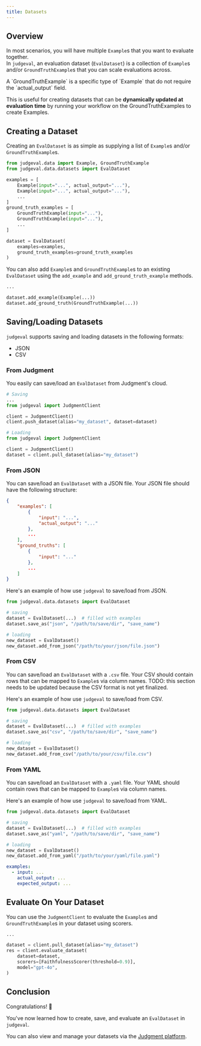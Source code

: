```yaml
---
title: Datasets
---
```

## Overview
In most scenarios, you will have multiple `Example`s that you want to evaluate together.  
In `judgeval`, an evaluation dataset (`EvalDataset`) is a collection of `Example`s and/or `GroundTruthExample`s that you can scale evaluations across.

<Note>
A `GroundTruthExample` is a specific type of `Example` that do not require the `actual_output` field. 

This is useful for creating datasets that can be **dynamically updated at evaluation time** by running your workflow on the GroundTruthExamples to create Examples.
</Note>
## Creating a Dataset

Creating an `EvalDataset` is as simple as supplying a list of `Example`s and/or `GroundTruthExample`s.

```python create_dataset.py
from judgeval.data import Example, GroundTruthExample
from judgeval.data.datasets import EvalDataset

examples = [
    Example(input="...", actual_output="..."), 
    Example(input="...", actual_output="..."), 
    ...
]
ground_truth_examples = [
    GroundTruthExample(input="..."), 
    GroundTruthExample(input="..."), 
    ...
]

dataset = EvalDataset(
    examples=examples, 
    ground_truth_examples=ground_truth_examples
)
```

You can also add `Example`s and `GroundTruthExample`s to an existing `EvalDataset` using the `add_example` and `add_ground_truth_example` methods.

```python add_to_dataset.py
...

dataset.add_example(Example(...))
dataset.add_ground_truth(GroundTruthExample(...))
```

## Saving/Loading Datasets

`judgeval` supports saving and loading datasets in the following formats:
- JSON
- CSV

### From Judgment
You easily can save/load an `EvalDataset` from Judgment's cloud. 

```python push_dataset.py
# Saving
...
from judgeval import JudgmentClient

client = JudgmentClient()
client.push_dataset(alias="my_dataset", dataset=dataset)
```

```python pull_dataset.py
# Loading
from judgeval import JudgmentClient

client = JudgmentClient()
dataset = client.pull_dataset(alias="my_dataset")
```

### From JSON

You can save/load an `EvalDataset` with a JSON file. Your JSON file should have the following structure:
```json structure.json
{
    "examples": [
        {
            "input": "...", 
            "actual_output": "..."
        }, 
        ...
    ],
    "ground_truths": [
        {
            "input": "..."
        }, 
        ...
    ]
}
```

Here's an example of how use `judgeval` to save/load from JSON.

```python json_dataset.py
from judgeval.data.datasets import EvalDataset

# saving
dataset = EvalDataset(...)  # filled with examples
dataset.save_as("json", "/path/to/save/dir", "save_name")

# loading
new_dataset = EvalDataset()
new_dataset.add_from_json("/path/to/your/json/file.json")

```

### From CSV

You can save/load an `EvalDataset` with a `.csv` file. Your CSV should contain rows that can be mapped to `Example`s via column names.
TODO: this section needs to be updated because the CSV format is not yet finalized.


Here's an example of how use `judgeval` to save/load from CSV.

```python csv_dataset.py
from judgeval.data.datasets import EvalDataset

# saving
dataset = EvalDataset(...)  # filled with examples
dataset.save_as("csv", "/path/to/save/dir", "save_name")

# loading
new_dataset = EvalDataset()
new_dataset.add_from_csv("/path/to/your/csv/file.csv")
```

### From YAML

You can save/load an `EvalDataset` with a `.yaml` file. Your YAML should contain rows that can be mapped to `Example`s via column names.

Here's an example of how use `judgeval` to save/load from YAML.

```python yaml_dataset.py
from judgeval.data.datasets import EvalDataset

# saving
dataset = EvalDataset(...)  # filled with examples
dataset.save_as("yaml", "/path/to/save/dir", "save_name")

# loading
new_dataset = EvalDataset()
new_dataset.add_from_yaml("/path/to/your/yaml/file.yaml")

```

```yaml example.yaml
examples:
  - input: ...
    actual_output: ...
    expected_output: ...
```

## Evaluate On Your Dataset

You can use the `JudgmentClient` to evaluate the `Example`s and `GroundTruthExample`s in your dataset using scorers.

```python evaluate_dataset.py
...

dataset = client.pull_dataset(alias="my_dataset")
res = client.evaluate_dataset(
    dataset=dataset,
    scorers=[FaithfulnessScorer(threshold=0.9)],
    model="gpt-4o",
)
```

## Conclusion 

Congratulations! 🎉

You've now learned how to create, save, and evaluate an `EvalDataset` in `judgeval`.

You can also view and manage your datasets via the [Judgment platform](/judgment/introduction).
